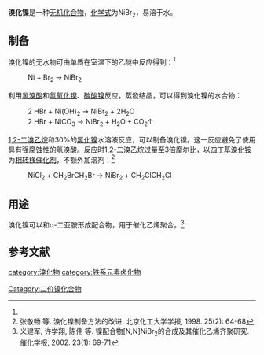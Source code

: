 {{chembox
| Watchedfields = changed
| verifiedrevid = 399230547
| ImageFile = Kristallstruktur Cadmiumiodid.png
| ImageSize = 200px
| ImageFile1 = Bromid nikelnatý.PNG
| IUPACName = Nickel(II) bromide
| OtherNames = 
|Section1={{Chembox Identifiers
| CASNo = 13462-88-9
| CASNo_Ref = {{cascite|correct|CAS}}
| PubChem = 278492
  }}
|Section2={{Chembox Properties
| Formula = NiBr<sub>2</sub>
| MolarMass = 218.53 g/mol
| Appearance = 绿色晶体（六水）<ref name=w>无机化学丛书. 第九卷. 锰分族 铁系 铂系. 科学出版社. pp 358. 溴化镍(II)</ref>
| Odor = 无臭
| Density = 5.098 g/cm<sup>3</sup>
| MeltingPtC = 963
| MeltingPt_notes = sublimes
| BoilingPt = 
| Solubility = 122 g/100ml (10 °C) <br /> 134 g/100ml (25 °C)
| SolubleOther = 可溶于[[乙醇|乙醇]]
  }}
|Section3={{Chembox Hazards
| MainHazards = Irritant, corrosive
| RPhrases = 
| SPhrases = 
| NFPA-H = 1
| NFPA-F = 0
| NFPA-R = 0
| NFPA-S = 
| FlashPt = 不可燃
  }}
|Section8={{Chembox Related
| OtherAnions = [[氟化镍|氟化镍]]<br />[[氯化镍|氯化镍]]<br />[[碘化镍|碘化镍]]
| OtherCations = [[溴化钴|溴化钴]]<br />[[溴化铜|溴化铜]]
  }}
}}
'''溴化镍'''是一种[[无机化合物|无机化合物]]，[[化学式|化学式]]为NiBr<sub>2</sub>，易溶于水。
==制备==
溴化镍的无水物可由单质在室温下的[[乙醚|乙醚]]中反应得到：<ref name=w />
:Ni + Br<sub>2</sub> → NiBr<sub>2</sub>
利用[[氢溴酸|氢溴酸]]和[[氢氧化镍|氢氧化镍]]、[[碳酸镍|碳酸镍]]反应，蒸發结晶，可以得到溴化镍的水合物：
: 2 HBr + Ni(OH)<sub>2</sub> → NiBr<sub>2</sub> + 2H<sub>2</sub>O
: 2 HBr + NiCO<sub>3</sub> → NiBr<sub>2</sub> + H<sub>2</sub>O + CO<sub>2</sub>↑

[[1,2-二溴乙烷|1,2-二溴乙烷]]和30%的[[氯化镍|氯化镍]]水溶液反应，可以制备溴化镍。这一反应避免了使用具有强腐蚀性的氢溴酸。反应时1,2-二溴乙烷过量至3倍摩尔比，以[[四丁基溴化铵|四丁基溴化铵]]为[[相转移催化剂|相转移催化剂]]，不额外加溶剂：<ref>张敬畅 等. 溴化镍制备方法的改进. 北京化工大学学报, 1998. 25(2): 64-68</ref>
: NiCl<sub>2</sub> + CH<sub>2</sub>BrCH<sub>2</sub>Br → NiBr<sub>2</sub> + CH<sub>2</sub>ClCH<sub>2</sub>Cl

==用途==
溴化镍可以和α-二亚胺形成配合物，用于催化乙烯聚合。<ref>义建军, 许学翔, 陈伟 等. 镍配合物[N,N]NiBr<sub>2</sub>的合成及其催化乙烯齐聚研究. 催化学报, 2002. 23(1): 69-71</ref>
==参考文献==
{{reflist}}

{{镍化合物}}
{{溴化物}}

[[Category:二价镍化合物|Category:二价镍化合物]]
[[category:溴化物|category:溴化物]]
[[category:铁系元素卤化物|category:铁系元素卤化物]]